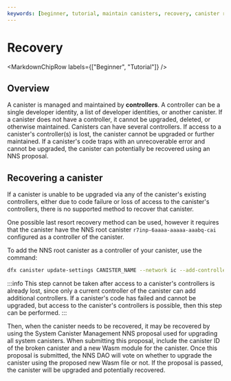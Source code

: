 ```yaml
---
keywords: [beginner, tutorial, maintain canisters, recovery, canister recovery]
---
```



# Recovery

<MarkdownChipRow labels={["Beginner", "Tutorial"]} />

## Overview

A <GlossaryTooltip>canister</GlossaryTooltip> is managed and maintained by **controllers**. A controller can be a single developer identity, a list of developer identities, or another canister. If a canister does not have a controller, it cannot be upgraded, deleted, or otherwise maintained. Canisters can have several controllers. If access to a canister's controller(s) is lost, the canister cannot be upgraded or further maintained. If a canister's code traps with an unrecoverable error and cannot be upgraded, the canister can potentially be recovered using an NNS proposal.

## Recovering a canister

If a canister is unable to be upgraded via any of the canister's existing controllers, either due to code failure or loss of access to the canister's controllers, there is no supported method to recover that canister.

One possible last resort recovery method can be used, however it requires that the canister have the NNS root canister `r7inp-6aaaa-aaaaa-aaabq-cai` configured as a controller of the canister.

To add the NNS root canister as a controller of your canister, use the command:

```sh
dfx canister update-settings CANISTER_NAME --network ic --add-controller r7inp-6aaaa-aaaaa-aaabq-cai
```

:::info
This step cannot be taken after access to a canister's controllers is already lost, since only a current controller of the canister can add additional controllers. If a canister's code has failed and cannot be upgraded, but access to the canister's controllers is possible, then this step can be performed.
:::

Then, when the canister needs to be recovered, it may be recovered by using the System Canister Management NNS proposal used for upgrading all system canisters. When submitting this proposal, include the canister ID of the broken canister and a new Wasm module for the canister. Once this proposal is submitted, the NNS DAO will vote on whether to upgrade the canister using the proposed new Wasm file or not. If the proposal is passed, the canister will be upgraded and potentially recovered.

